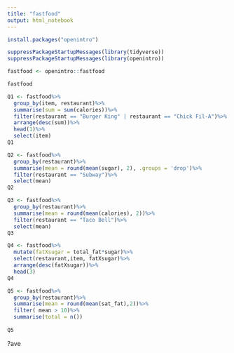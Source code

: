 ```yaml
---
title: "fastfood"
output: html_notebook
---
```

```r
install.packages("openintro")

```

```r
suppressPackageStartupMessages(library(tidyverse))
suppressPackageStartupMessages(library(openintro))
```
```r
fastfood <- openintro::fastfood
```


```r
fastfood
```
```r

Q1 <- fastfood%>%
  group_by(item, restaurant)%>%
  summarise(sum = sum(calories))%>%
  filter(restaurant == "Burger King" | restaurant == "Chick Fil-A")%>%
  arrange(desc(sum))%>%
  head(1)%>%
  select(item)
Q1
```
```r
Q2 <- fastfood%>%
  group_by(restaurant)%>%
  summarise(mean = round(mean(sugar), 2), .groups = 'drop')%>%
  filter(restaurant == "Subway")%>%
  select(mean)
Q2

```
```r
Q3 <- fastfood%>%
  group_by(restaurant)%>%
  summarise(mean = round(mean(calories), 2))%>%
  filter(restaurant == "Taco Bell")%>%
  select(mean)
Q3
```
```r
Q4 <- fastfood%>%
  mutate(fatXsugar = total_fat*sugar)%>%
  select(restaurant,item, fatXsugar)%>%
  arrange(desc(fatXsugar))%>%
  head(3)
Q4
```

```r
Q5 <- fastfood%>%
  group_by(restaurant)%>%
  summarise(mean = round(mean(sat_fat),2))%>%
  filter( mean > 10)%>%
  summarise(total = n())
       
Q5

```

?ave
